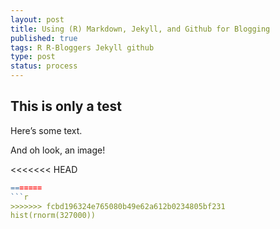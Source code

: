 ```yaml
--- 
layout: post
title: Using (R) Markdown, Jekyll, and Github for Blogging
published: true
tags: R R-Bloggers Jekyll github
type: post
status: process
---
```


## This is only a test

Here's some text.

And oh look, an image!

<<<<<<< HEAD
```r
=======
```r
>>>>>>> fcbd196324e765080b49e62a612b0234805bf231
hist(rnorm(327000))
```

